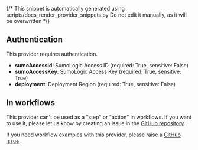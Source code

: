 {/* This snippet is automatically generated using scripts/docs_render_provider_snippets.py 
Do not edit it manually, as it will be overwritten */}

## Authentication
This provider requires authentication.
- **sumoAccessId**: SumoLogic Access ID (required: True, sensitive: False)
- **sumoAccessKey**: SumoLogic Access Key (required: True, sensitive: True)
- **deployment**: Deployment Region (required: True, sensitive: False)


## In workflows

This provider can't be used as a "step" or "action" in workflows. If you want to use it, please let us know by creating an issue in the [GitHub repository](https://github.com/keephq/keep/issues).



If you need workflow examples with this provider, please raise a [GitHub issue](https://github.com/keephq/keep/issues).
